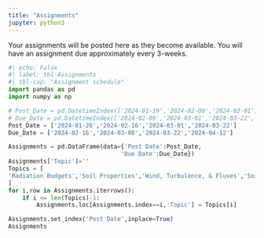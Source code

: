 ```yaml
---
title: "Assignments"
jupyter: python3
---
```


Your assignments will be posted here as they become available.  You will have an assignment due approximately every 3-weeks.


```python
#| echo: False
#| label: tbl-Assignments
#| tbl-cap: "Assignment schedule"
import pandas as pd
import numpy as np

# Post_Date = pd.DatetimeIndex(['2024-01-19','2024-02-09','2024-03-01','2024-03-22'])
# Due_Date = pd.DatetimeIndex(['2024-02-09','2024-03-01','2024-03-22','2024-04-12'])
Post_Date = ['2024-01-26','2024-02-16','2024-03-01','2024-03-22']
Due_Date = ['2024-02-16','2024-03-08','2024-03-22','2024-04-12']

Assignments = pd.DataFrame(data={'Post Date':Post_Date,
                                'Due Date':Due_Date})
Assignments['Topic']=''
Topics = [
'Radiation Budgets','Soil Properties','Wind, Turbulence, & Fluxes','Soil Chamber Data Collection & Processing'
]
for i,row in Assignments.iterrows():
    if i <= len(Topics)-1:
        Assignments.loc[Assignments.index==i,'Topic'] = Topics[i]

Assignments.set_index('Post Date',inplace=True)
Assignments
```
